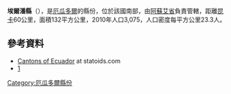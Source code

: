 {{Infobox settlement
|official_name          =埃爾潘縣
|other_name             =
|native_name            =  
|nickname               = 
|settlement_type        =[[Cantons_of_Ecuador|Canton]]
|motto                  =
|image_skyline          = 
|imagesize              = 
|image_caption          = 
|image_flag             = 
|flag_size              =
|image_seal             = 
|seal_size              =
|image_map              = Ecuador Azuay province.svg
|mapsize                =
|map_caption            = Location of Azuay Province in Ecuador.
|image_map1             = Cantones de Azuay.png
|mapsize1               =
|map_caption1           = Cantons of Azuay Province
|pushpin_map            =
|pushpin_label_position =
|pushpin_mapsize=
|pushpin_map_caption    =
|subdivision_type       = Country
|subdivision_name       ={{flag|Ecuador}}
|subdivision_type1      = [[厄瓜多爾行政區劃|行政區劃]] 
|subdivision_name1      =[[阿蘇艾省|阿蘇艾省]]
|subdivision_type2      =Capital
|subdivision_name2      =
|subdivision_type3      = 
|subdivision_name3      = 
|government_footnotes   =
|government_type        =
|leader_title           =
|leader_name            =
|established_title      =  
|established_date       = 
|area_magnitude         = 
|unit_pref                =Imperial
|area_footnotes           =
|area_total_km2           = 
|area_land_km2            =
|population_as_of               =2001
|population_footnotes           =
|population_note                =
|population_total               =
|population_density_km2         =
|timezone               = [[Ecuador_Time|ECT]]
|utc_offset             =  -5
|timezone_DST           =
|utc_offset_DST         = 
|coordinates            = 
|elevation_footnotes    =  
|elevation_m            = 
|elevation_ft           = 
|postal_code_type       =  
|postal_code            =
|area_code              =
|blank_name             =
|blank_info             =
|website                = 
|footnotes              = 
}}
'''埃爾潘縣'''（{{lang-es|Cantón El Pan}}），是[[厄瓜多爾|厄瓜多爾]]的縣份，位於該國南部，由[[阿蘇艾省|阿蘇艾省]]負責管轄，距離[[昆卡_(厄瓜多爾)|昆卡]]60公里，面積132平方公里，2010年人口3,075，人口密度每平方公里23.3人。

==參考資料==
*[http://www.statoids.com/yec.html Cantons of Ecuador]{{Wayback|url=http://www.statoids.com/yec.html |date=20110628180130 }} at statoids.com
*[http://www.ecuadorencifras.gob.ec/resultados/]{{Wayback|url=http://www.ecuadorencifras.gob.ec/resultados/ |date=20170724030253 }}

{{coord|2|47|10|S|78|39|54|W|type:adm2nd_source:kolossus-itwiki|display=title}}

{{厄瓜多爾縣份}}

[[Category:厄瓜多爾縣份|Category:厄瓜多爾縣份]]


{{Ecuador-geo-stub}}